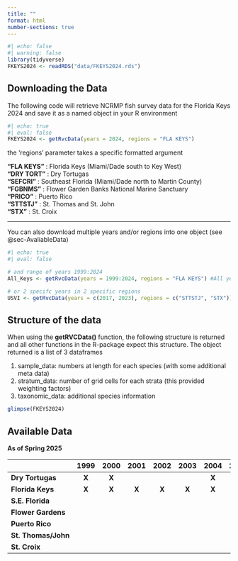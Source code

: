 ```yaml
---
title: ""
format: html
number-sections: true
---
```


```r
#| echo: false
#| warning: false
library(tidyverse)
FKEYS2024 <- readRDS("data/FKEYS2024.rds")
```

## Downloading the Data

The following code will retrieve NCRMP fish survey data for the Florida Keys 2024 and save it as a named object in your R environment

```r
#| echo: true
#| eval: false
FKEYS2024 <- getRvcData(years = 2024, regions = "FLA KEYS")
```

the 'regions' parameter takes a specific formatted argument

| **"FLA KEYS"** : Florida Keys (Miami/Dade south to Key West)
| **"DRY TORT"** : Dry Tortugas
| **"SEFCRI"** : Southeast Florida (Miami/Dade north to Martin County)
| **"FGBNMS"** : Flower Garden Banks National Marine Sanctuary
| **"PRICO"** : Puerto Rico
| **"STTSTJ"** : St. Thomas and St. John
| **"STX"** : St. Croix

------------------------------------------------------------------------

You can also download multiple years and/or regions into one object (see @sec-AvaliableData)

```r
#| echo: true
#| eval: false

# and range of years 1999:2024
All_Keys <- getRvcData(years = 1999:2024, regions = "FLA KEYS") #All years in the Keys

# or 2 specifc years in 2 specific regions
USVI <- getRvcData(years = c(2017, 2023), regions = c("STTSTJ", "STX")) #Only 2017 and 2023 in U.S. Virgin Islands
```

## Structure of the data

When using the **getRVCData()** function, the following structure is returned and all other functions in the R-package expect this structure. The object returned is a list of 3 dataframes

1)  sample_data: numbers at length for each species (with some additional meta data)
2)  stratum_data: number of grid cells for each strata (this provided weighting factors)
3)  taxonomic_data: additional species information

```r
glimpse(FKEYS2024)
```

## Available Data {#sec-AvaliableData}

**As of Spring 2025**

|   | 1999 | 2000 | 2001 | 2002 | 2003 | 2004 | 2005 | 2006 | 2007 | 2008 | 2009 | 2010 | 2011 | 2012 | 2013 | 2014 | 2015 | 2016 | 2017 | 2018 | 2019 | 2020 | 2021 | 2022 | 2023 | 2024 |
|---|:-:|:-:|:-:|:-:|:-:|:-:|:-:|:-:|:-:|:-:|:-:|:-:|:-:|:-:|:-:|:-:|:-:|:-:|:-:|:-:|:-:|:-:|:-:|:-:|:-:|:-:|
| **Dry Tortugas** | **X** | **X** |  |  |  | **X** |  | **X** |  | **X** |  | **X** |  | **X** |  | **X** |  | **X** |  | **X** |  |  | **X** |  | **X** | **X** |
| **Florida Keys** | **X** | **X** | **X** | **X** | **X** | **X** | **X** | **X** | **X** | **X** | **X** | **X** | **X** | **X** |  | **X** |  | **X** |  | **X** |  |  |  | **X** |  | **X** |
| **S.E. Florida** |  |  |  |  |  |  |  |  |  |  |  |  |  |  | **X** | **X** | **X** | **X** |  | **X** |  |  | **X** | **X** |  | **X** |
| **Flower Gardens** |  |  |  |  |  |  |  |  |  |  |  |  |  |  |  |  |  |  |  | **X** |  |  |  | **X** | **X** | **X** |
| **Puerto Rico** |  |  |  |  |  |  |  |  |  |  |  |  |  |  |  |  |  | **X** |  |  | **X** |  | **X** |  | **X** |  |
| **St. Thomas/John** |  |  |  |  |  |  |  |  |  |  |  |  |  |  |  |  |  |  | **X** |  | **X** |  | **X** |  | **X** |  |
| **St. Croix** |  |  |  |  |  |  |  |  |  |  |  |  |  |  |  |  |  |  | **X** |  | **X** |  | **X** |  | **X** |  |
